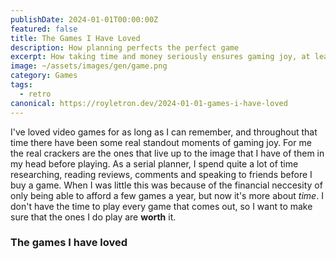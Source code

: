 ```yaml
---
publishDate: 2024-01-01T00:00:00Z
featured: false
title: The Games I Have Loved
description: How planning perfects the perfect game
excerpt: How taking time and money seriously ensures gaming joy, at least most of the time.
image: ~/assets/images/gen/game.png
category: Games
tags:
  - retro
canonical: https://royletron.dev/2024-01-01-games-i-have-loved
---
```


I've loved video games for as long as I can remember, and throughout that time there have been some real standout moments of gaming joy. For me the real crackers are the ones that live up to the image that I have of them in my head before playing. As a serial planner, I spend quite a lot of time researching, reading reviews, comments and speaking to friends before I buy a game. When I was little this was because of the financial neccesity of only being able to afford a few games a year, but now it's more about _time_. I don't have the time to play every game that comes out, so I want to make sure that the ones I do play are **worth** it.

### The games I have loved